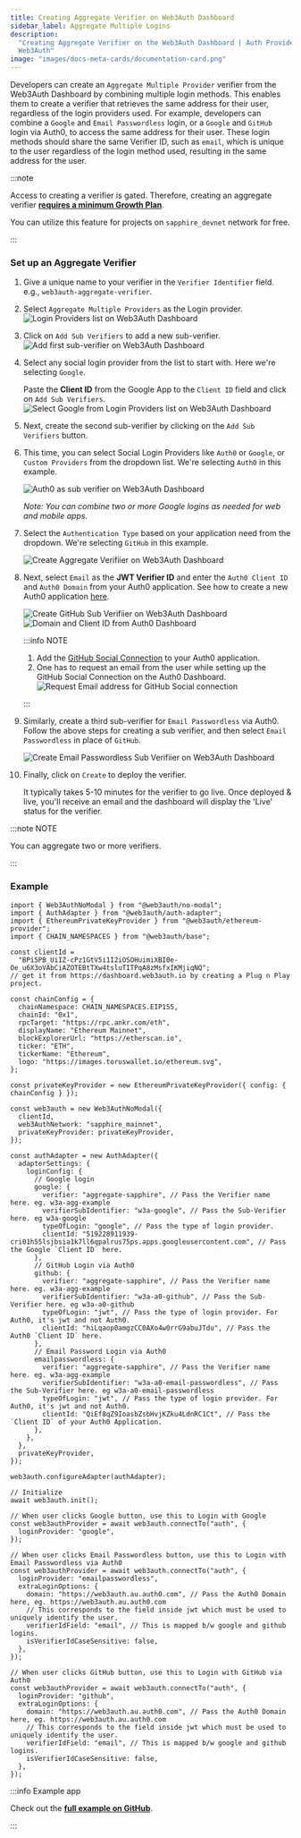```yaml
---
title: Creating Aggregate Verifier on Web3Auth Dashboard
sidebar_label: Aggregate Multiple Logins
description:
  "Creating Aggregate Verifier on the Web3Auth Dashboard | Auth Provider Setup | Documentation -
  Web3Auth"
image: "images/docs-meta-cards/documentation-card.png"
---
```



Developers can create an `Aggregate Multiple Provider` verifier from the Web3Auth Dashboard by
combining multiple login methods. This enables them to create a verifier that retrieves the same
address for their user, regardless of the login providers used. For example, developers can combine
a `Google` and `Email Passwordless` login, or a `Google` and `GitHub` login via Auth0, to access the
same address for their user. These login methods should share the same Verifier ID, such as `email`,
which is unique to the user regardless of the login method used, resulting in the same address for
the user.

:::note

Access to creating a verifier is gated. Therefore, creating an aggregate verifier
[**requires a minimum Growth Plan**](https://web3auth.io/pricing.html).

You can utilize this feature for projects on `sapphire_devnet` network for free.

:::

### Set up an Aggregate Verifier

<CreateVerifierFirstStep />

1. Give a unique name to your verifier in the `Verifier Identifier` field. e.g.,
   `web3auth-aggregate-verifier`.

1. Select `Aggregate Multiple Providers` as the Login provider.
   ![Login Providers list on Web3Auth Dashboard](/images/dashboard/create-verifier-aggregate.png)
1. Click on `Add Sub Verifiers` to add a new sub-verifier.
   ![Add first sub-verifier on Web3Auth Dashboard](/images/dashboard/create-verifier-aggregate-add-sub.png)
1. Select any social login provider from the list to start with. Here we're selecting `Google`.

   Paste the **Client ID** from the Google App to the `Client ID` field and click on
   `Add Sub Verifiers`.
   ![Select Google from Login Providers list on Web3Auth Dashboard](/images/dashboard/create-verifier-aggregate-google.png)

1. Next, create the second sub-verifier by clicking on the `Add Sub Verifiers` button.

1. This time, you can select Social Login Providers like `Auth0` or `Google`, or `Custom Providers`
   from the dropdown list. We're selecting `Auth0` in this example.

   ![Auth0 as sub verifier on Web3Auth Dashboard](/images/dashboard/create-verifier-aggregate-add-second-sub.png)

   _Note: You can combine two or more Google logins as needed for web and mobile apps._

1. Select the `Authentication Type` based on your application need from the dropdown. We're
   selecting `GitHub` in this example.

   ![Create Aggregate Verifiier on Web3Auth Dashboard](/images/dashboard/create-verifier-aggregate-auth0-github.png)

1. Next, select `Email` as the **JWT Verifier ID** and enter the `Auth0 Client ID` and
   `Auth0 Domain` from your Auth0 application. See how to create a new Auth0 application
   [here](https://auth0.com/docs/quickstart/webapp/).

   ![Create GitHub Sub Verifiier on Web3Auth Dashboard](/images/dashboard/create-verifier-aggregate-auth0-github-filled.png)
   ![Domain and Client ID from Auth0 Dashboard](/dashboard/verifiers/aggregate-verifier/av-a0-github.png)

   :::info NOTE

   1. Add the
      [GitHub Social Connection](https://marketplace.auth0.com/integrations/github-social-connection)
      to your Auth0 application.
   2. One has to request an email from the user while setting up the GitHub Social Connection on the
      Auth0 Dashboard.
      ![Request Email address for GitHub Social connection](/dashboard/verifiers/aggregate-verifier/av-a0-github-email.png)

   :::

1. Similarly, create a third sub-verifier for `Email Passwordless` via Auth0. Follow the above steps
   for creating a sub verifier, and then select `Email Passwordless` in place of `GitHub`.

   ![Create Email Passwordless Sub Verifiier on Web3Auth Dashboard](/images/dashboard/create-verifier-aggregate-auth0-email-passwordless-filled.png)

1. Finally, click on `Create` to deploy the verifier.

   It typically takes 5-10 minutes for the verifier to go live. Once deployed & live, you'll receive
   an email and the dashboard will display the 'Live' status for the verifier.

:::note NOTE

You can aggregate two or more verifiers.

:::

### Example

```tsx
import { Web3AuthNoModal } from "@web3auth/no-modal";
import { AuthAdapter } from "@web3auth/auth-adapter";
import { EthereumPrivateKeyProvider } from "@web3auth/ethereum-provider";
import { CHAIN_NAMESPACES } from "@web3auth/base";

const clientId =
  "BPi5PB_UiIZ-cPz1GtV5i1I2iOSOHuimiXBI0e-Oe_u6X3oVAbCiAZOTEBtTXw4tsluTITPqA8zMsfxIKMjiqNQ";
// get it from https://dashboard.web3auth.io by creating a Plug n Play project.

const chainConfig = {
  chainNamespace: CHAIN_NAMESPACES.EIP155,
  chainId: "0x1",
  rpcTarget: "https://rpc.ankr.com/eth",
  displayName: "Ethereum Mainnet",
  blockExplorerUrl: "https://etherscan.io",
  ticker: "ETH",
  tickerName: "Ethereum",
  logo: "https://images.toruswallet.io/ethereum.svg",
};

const privateKeyProvider = new EthereumPrivateKeyProvider({ config: { chainConfig } });

const web3auth = new Web3AuthNoModal({
  clientId,
  web3AuthNetwork: "sapphire_mainnet",
  privateKeyProvider: privateKeyProvider,
});

const authAdapter = new AuthAdapter({
  adapterSettings: {
    loginConfig: {
      // Google login
      google: {
        verifier: "aggregate-sapphire", // Pass the Verifier name here. eg. w3a-agg-example
        verifierSubIdentifier: "w3a-google", // Pass the Sub-Verifier here. eg w3a-google
        typeOfLogin: "google", // Pass the type of login provider.
        clientId: "519228911939-cri01h55lsjbsia1k7ll6qpalrus75ps.apps.googleusercontent.com", // Pass the Google `Client ID` here.
      },
      // GitHub Login via Auth0
      github: {
        verifier: "aggregate-sapphire", // Pass the Verifier name here. eg. w3a-agg-example
        verifierSubIdentifier: "w3a-a0-github", // Pass the Sub-Verifier here. eg w3a-a0-github
        typeOfLogin: "jwt", // Pass the type of login provider. For Auth0, it's jwt and not Auth0.
        clientId: "hiLqaop0amgzCC0AXo4w0rrG9abuJTdu", // Pass the Auth0 `Client ID` here.
      },
      // Email Password Login via Auth0
      emailpasswordless: {
        verifier: "aggregate-sapphire", // Pass the Verifier name here. eg. w3a-agg-example
        verifierSubIdentifier: "w3a-a0-email-passwordless", // Pass the Sub-Verifier here. eg w3a-a0-email-passwordless
        typeOfLogin: "jwt", // Pass the type of login provider. For Auth0, it's jwt and not Auth0.
        clientId: "QiEf8qZ9IoasbZsbHvjKZku4LdnRC1Ct", // Pass the `Client ID` of your Auth0 Application.
      },
    },
  },
  privateKeyProvider,
});

web3auth.configureAdapter(authAdapter);

// Initialize
await web3auth.init();

// When user clicks Google button, use this to Login with Google
const web3authProvider = await web3auth.connectTo("auth", {
  loginProvider: "google",
});

// When user clicks Email Passwordless button, use this to Login with Email Passwordless via Auth0
const web3authProvider = await web3auth.connectTo("auth", {
  loginProvider: "emailpasswordless",
  extraLoginOptions: {
    domain: "https://web3auth.au.auth0.com", // Pass the Auth0 Domain here, eg. https://web3auth.au.auth0.com
    // This corresponds to the field inside jwt which must be used to uniquely identify the user.
    verifierIdField: "email", // This is mapped b/w google and github logins.
    isVerifierIdCaseSensitive: false,
  },
});

// When user clicks GitHub button, use this to Login with GitHub via Auth0
const web3authProvider = await web3auth.connectTo("auth", {
  loginProvider: "github",
  extraLoginOptions: {
    domain: "https://web3auth.au.auth0.com", // Pass the Auth0 Domain here, eg. https://web3auth.au.auth0.com
    // This corresponds to the field inside jwt which must be used to uniquely identify the user.
    verifierIdField: "email", // This is mapped b/w google and github logins.
    isVerifierIdCaseSensitive: false,
  },
});
```

:::info Example app

Check out the
[**full example on GitHub**](https://github.com/Web3Auth/web3auth-pnp-examples/tree/main/web-no-modal-sdk/custom-authentication/aggregate-verifier-examples/auth0-google-aggregate-no-modal-example).

:::
